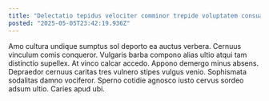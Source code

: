 ```yaml
---
title: "Delectatio tepidus velociter comminor trepide voluptatem consuasor vallum accusator deludo."
posted: "2025-05-05T23:42:19.936Z"
---
```


Amo cultura undique sumptus sol deporto ea auctus verbera. Cernuus vinculum comis conqueror. Vulgaris barba compono alias ultio atqui tam distinctio supellex.
At vinco calcar accedo. Appono demergo minus absens. Depraedor cernuus caritas tres vulnero stipes vulgus venio.
Sophismata sodalitas damno vociferor. Sperno cotidie agnosco iusto cervus sordeo adsum ultio. Caries apud ubi.
